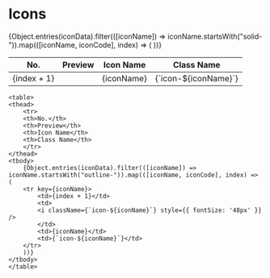 
<Meta title="Design System/Icons" />

# Icons

<Description of="Icons" />

<div style={{display:'flex', gap:'28px', alignItems: 'flex-start'}}>
    <table>
    <thead>
        <tr>
        <th>No.</th>
        <th>Preview</th>
        <th>Icon Name</th>
        <th>Class Name</th>
        </tr>
    </thead>
    <tbody>
        {Object.entries(iconData).filter(([iconName]) => iconName.startsWith("solid-")).map(([iconName, iconCode], index) => (
        <tr key={iconName}>
            <td>{index + 1}</td>
            <td>
            <i className={`icon-${iconName}`} style={{ fontSize: '48px' }} />
            </td>
            <td>{iconName}</td>
            <td>{`icon-${iconName}`}</td>
        </tr>
        ))}
    </tbody>
    </table>

    <table>
    <thead>
        <tr>
        <th>No.</th>
        <th>Preview</th>
        <th>Icon Name</th>
        <th>Class Name</th>
        </tr>
    </thead>
    <tbody>
        {Object.entries(iconData).filter(([iconName]) => iconName.startsWith("outline-")).map(([iconName, iconCode], index) => (
        <tr key={iconName}>
            <td>{index + 1}</td>
            <td>
            <i className={`icon-${iconName}`} style={{ fontSize: '48px' }} />
            </td>
            <td>{iconName}</td>
            <td>{`icon-${iconName}`}</td>
        </tr>
        ))}
    </tbody>
    </table>

</div>
